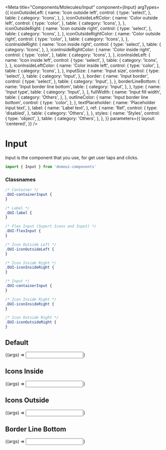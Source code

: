 
<Meta
  title="Components/Molecules/Input"
  component={Input}
  argTypes={{
    iconOutsideLeft: {
      name: 'Icon outside left',
      control: {
        type: 'select',
      },
      table: {
        category: 'Icons',
      },
    },
    iconOutsideLeftColor: {
      name: 'Color outside left',
      control: {
        type: 'color',
      },
      table: {
        category: 'Icons',
      },
    },
    iconOutsideRight: {
      name: 'Icon outside right',
      control: {
        type: 'select',
      },
      table: {
        category: 'Icons',
      },
    },
    iconOutsideRightColor: {
      name: 'Color outside right',
      control: {
        type: 'color',
      },
      table: {
        category: 'Icons',
      },
    },
    iconInsideRight: {
      name: 'Icon inside right',
      control: {
        type: 'select',
      },
      table: {
        category: 'Icons',
      },
    },
    iconInsideRightColor: {
      name: 'Color inside right',
      control: {
        type: 'color',
      },
      table: {
        category: 'Icons',
      },
    },
    iconInsideLeft: {
      name: 'Icon inside left',
      control: {
        type: 'select',
      },
      table: {
        category: 'Icons',
      },
    },
    iconInsideLeftColor: {
      name: 'Color inside left',
      control: {
        type: 'color',
      },
      table: {
        category: 'Icons',
      },
    },
    inputSize: {
      name: 'Input size',
      control: {
        type: 'select',
      },
      table: {
        category: 'Input',
      },
    },
    border: {
      name: 'Input border',
      control: {
        type: 'select',
      },
      table: {
        category: 'Input',
      },
    },
    borderLineBottom: {
      name: 'Input border line bottom',
      table: {
        category: 'Input',
      },
    },
    type: {
      name: 'Input type',
      table: {
        category: 'Input',
      },
    },
    fullWidth: {
      name: 'Input fill width',
      table: {
        category: 'Others',
      },
    },
    outlineColor: {
      name: 'Input border line bottom',
      control: {
        type: 'color',
      },
    },
    textPlaceholder: {
      name: 'Placeholder input text',
    },
    label: {
      name: 'Label text',
    },
    ref: {
      name: 'Ref',
      control: {
        type: 'disabled',
      },
      table: {
        category: 'Others',
      },
    },
    styles: {
      name: 'Styles',
      control: {
        type: 'object',
      },
      table: {
        category: 'Others',
      },
    },
  }}
  parameters={{
    layout: 'centered',
  }}
/>

# Input

Input is the component that you use, for get user taps and clicks.

```js
import { Input } from 'domeui-components'
```

### Classnames

```css
/* Container */
.DUI-containerInput {
}

/* Label */
.DUI-label {
}

/* Flex Input (Suport Icons and Input) */
.DUI-flexInput {
}

/* Icon Outside Left */
.DUI-iconOutsideLeft {
}

/* Icon Inside Right */
.DUI-iconInsideRight {
}

/* Input */
.DUI-containerInput {
}

/* Icon Inside Right */
.DUI-iconInsideRight {
}

/* Icon Outside Right */
.DUI-iconOutsideRight {
}
```

## Default

<Canvas columns={2} withSource="open" withToolbar>
  <Story name="Default" args={{ ...Input.defaultProps, label: 'Label here' }}>
    {(args) => <Input {...args} />}
  </Story>
</Canvas>

<ArgsTable story="Default" />

## Icons Inside

<Canvas>
  <Story
    name="Icons Inside"
    args={{
      ...Input.defaultProps,
      label: 'Label here',
      iconInsideLeft: 'FaArrowsAlt',
      iconInsideRight: 'FaArrowsAlt',
    }}
  >
    {(args) => <Input {...args} />}
  </Story>
</Canvas>

## Icons Outside

<Canvas>
  <Story
    name="Only Icon"
    args={{
      ...Input.defaultProps,
      label: 'Label here',
      iconOutsideLeft: 'FaArrowsAlt',
      iconOutsideRight: 'FaArrowsAlt',
    }}
  >
    {(args) => <Input {...args} />}
  </Story>
</Canvas>

## Border Line Bottom

<Canvas>
  <Story
    name="Border Line Bottom"
    args={{
      ...Input.defaultProps,
      label: 'Label here',
      borderLineBottom: true,
      border: 'none',
    }}
  >
    {(args) => <Input {...args} />}
  </Story>
</Canvas>

